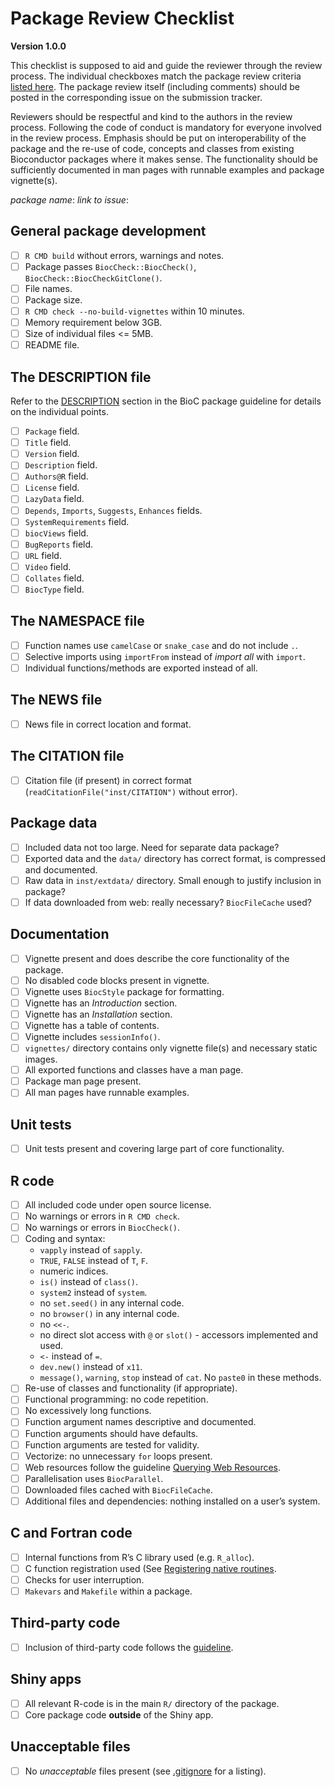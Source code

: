 # Package Review Checklist

**Version 1.0.0**

This checklist is supposed to aid and guide the reviewer through the review
process. The individual checkboxes match the package review criteria [listed
here](https://kevinrue.github.io/bioc_package_guide/). The package review
itself (including comments) should be posted in the corresponding issue on the
submission tracker.

Reviewers should be respectful and kind to the authors in the review
process. Following the code of conduct is mandatory for everyone involved in the
review process. Emphasis should be put on interoperability of the package and
the re-use of code, concepts and classes from existing Bioconductor packages
where it makes sense. The functionality should be sufficiently documented in man
pages with runnable examples and package vignette(s).

*package name*:
*link to issue*:

## General package development

- [ ] `R CMD build` without errors, warnings and notes.
- [ ] Package passes `BiocCheck::BiocCheck()`, `BiocCheck::BiocCheckGitClone()`.
- [ ] File names.
- [ ] Package size.
- [ ] `R CMD check --no-build-vignettes` within 10 minutes.
- [ ] Memory requirement below 3GB.
- [ ] Size of individual files <= 5MB.
- [ ] README file.

## The DESCRIPTION file

Refer to the
[DESCRIPTION](https://kevinrue.github.io/bioc_package_guide/description.html)
section in the BioC package guideline for details on the individual points.

- [ ] `Package` field.
- [ ] `Title` field.
- [ ] `Version` field.
- [ ] `Description` field.
- [ ] `Authors@R` field.
- [ ] `License` field.
- [ ] `LazyData` field.
- [ ] `Depends`, `Imports`, `Suggests`, `Enhances` fields.
- [ ] `SystemRequirements` field.
- [ ] `biocViews` field.
- [ ] `BugReports` field.
- [ ] `URL` field.
- [ ] `Video` field.
- [ ] `Collates` field.
- [ ] `BiocType` field.

## The NAMESPACE file

- [ ] Function names use `camelCase` or `snake_case` and do not include `.`.
- [ ] Selective imports using `importFrom` instead of *import all* with
      `import`.
- [ ] Individual functions/methods are exported instead of all.

## The NEWS file

- [ ] News file in correct location and format.

## The CITATION file

- [ ] Citation file (if present) in correct format
      (`readCitationFile("inst/CITATION")` without error).
	  
## Package data

- [ ] Included data not too large. Need for separate data package?
- [ ] Exported data and the `data/` directory has correct format, is compressed
      and documented.
- [ ] Raw data in `inst/extdata/` directory. Small enough to justify inclusion
      in package?
- [ ] If data downloaded from web: really necessary? `BiocFileCache` used?

## Documentation

- [ ] Vignette present and does describe the core functionality of the package.
- [ ] No disabled code blocks present in vignette.
- [ ] Vignette uses `BiocStyle` package for formatting.
- [ ] Vignette has an *Introduction* section.
- [ ] Vignette has an *Installation* section.
- [ ] Vignette has a table of contents.
- [ ] Vignette includes `sessionInfo()`.
- [ ] `vignettes/` directory contains only vignette file(s) and necessary static
      images.
- [ ] All exported functions and classes have a man page.
- [ ] Package man page present.
- [ ] All man pages have runnable examples.

## Unit tests

- [ ] Unit tests present and covering large part of core functionality.

## R code

- [ ] All included code under open source license.
- [ ] No warnings or errors in `R CMD check`.
- [ ] No warnings or errors in `BiocCheck()`.
- [ ] Coding and syntax:
  - `vapply` instead of `sapply`.
  - `TRUE`, `FALSE` instead of `T`, `F`.
  - numeric indices.
  - `is()` instead of `class()`.
  - `system2` instead of `system`.
  - no `set.seed()` in any internal code.
  - no `browser()` in any internal code.
  - no `<<-`.
  - no direct slot access with `@` or `slot()` - accessors implemented and used.
  - `<-` instead of `=`.
  - `dev.new()` instead of `x11`.
  - `message()`, `warning`, `stop` instead of `cat`. No `paste0` in these
    methods.
- [ ] Re-use of classes and functionality (if appropriate).
- [ ] Functional programming: no code repetition.
- [ ] No excessively long functions.
- [ ] Function argument names descriptive and documented.
- [ ] Function arguments should have defaults.
- [ ] Function arguments are tested for validity.
- [ ] Vectorize: no unnecessary `for` loops present.
- [ ] Web resources follow the guideline [Querying Web
      Resources](http://bioconductor.org/developers/how-to/web-query/).
- [ ] Parallelisation uses `BiocParallel`.
- [ ] Downloaded files cached with `BiocFileCache`.
- [ ] Additional files and dependencies: nothing installed on a user's system.

## C and Fortran code

- [ ] Internal functions from R's C library used (e.g. `R_alloc`).
- [ ] C function registration used (See [Registering native
      routines](http://cran.fhcrc.org/doc/manuals/R-exts.html#Registering-native-routines).
- [ ] Checks for user interruption.
- [ ] `Makevars` and `Makefile` within a package.

## Third-party code

- [ ] Inclusion of third-party code follows the [guideline](https://kevinrue.github.io/bioc_package_guide/third-party-code.html).

## Shiny apps

- [ ] All relevant R-code is in the main `R/` directory of the package.
- [ ] Core package code **outside** of the Shiny app.

## Unacceptable files

- [ ] No *unacceptable* files present (see
      [.gitignore](https://kevinrue.github.io/bioc_package_guide/gitignore.html)
      for a listing).


